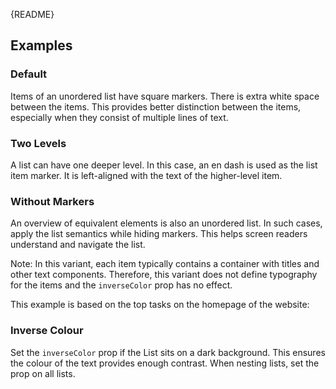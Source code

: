 
<Meta of={UnorderedListStories} />

<Markdown>{README}</Markdown>

## Examples

### Default

Items of an unordered list have square markers.
There is extra white space between the items.
This provides better distinction between the items, especially when they consist of multiple lines of text.

<Primary />

<Controls />

### Two Levels

A list can have one deeper level.
In this case, an en dash is used as the list item marker.
It is left-aligned with the text of the higher-level item.

<Canvas of={UnorderedListStories.TwoLevels} />

### Without Markers

An overview of equivalent elements is also an unordered list.
In such cases, apply the list semantics while hiding markers.
This helps screen readers understand and navigate the list.

Note: In this variant, each item typically contains a container with titles and other text components.
Therefore, this variant does not define typography for the items and the `inverseColor` prop has no effect.

This example is based on the top tasks on the homepage of the website:

<Canvas of={UnorderedListStories.WithoutMarkers} />

### Inverse Colour

Set the `inverseColor` prop if the List sits on a dark background.
This ensures the colour of the text provides enough contrast.
When nesting lists, set the prop on all lists.

<Canvas of={UnorderedListStories.InverseColor} />
